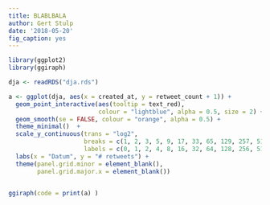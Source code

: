 ```yaml
---
title: BLABLBALA
author: Gert Stulp
date: '2018-05-20'
fig_caption: yes
---
```


```r
library(ggplot2)
library(ggiraph)

dja <- readRDS("dja.rds")
```

```r
a <- ggplot(dja, aes(x = created_at, y = retweet_count + 1)) +
  geom_point_interactive(aes(tooltip = text_red), 
                         colour = "lightblue", alpha = 0.5, size = 2) +
  geom_smooth(se = FALSE, colour = "orange", alpha = 0.5) +
  theme_minimal()  +
  scale_y_continuous(trans = "log2",
                     breaks = c(1, 2, 3, 5, 9, 17, 33, 65, 129, 257, 513),
                     labels = c(0, 1, 2, 4, 8, 16, 32, 64, 128, 256, 512)) +
  labs(x = "Datum", y = "# retweets") +
  theme(panel.grid.minor = element_blank(),
        panel.grid.major.x = element_blank()) 
  

ggiraph(code = print(a) )
```

